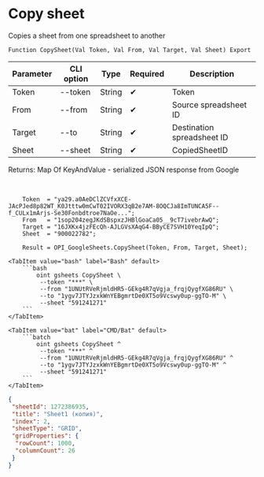 ﻿---
sidebar_position: 3
---


# Copy sheet
 Copies a sheet from one spreadsheet to another



`Function CopySheet(Val Token, Val From, Val Target, Val Sheet) Export`

  | Parameter | CLI option | Type | Required | Description |
  |-|-|-|-|-|
  | Token | --token | String | &#x2714; | Token |
  | From | --from | String | &#x2714; | Source spreadsheet ID |
  | Target | --to | String | &#x2714; | Destination spreadsheet ID |
  | Sheet | --sheet | String | &#x2714; | CopiedSheetID |

  
  Returns:  Map Of KeyAndValue - serialized JSON response from Google

<br/>




```bsl title="1C:Enterprise/OneScript code example"
    Token  = "ya29.a0AeDClZCVfxXCE-JAcPJed8p82WT_K0Jtttw0mCwT02IVORX3qB2e7AM-8OQCJa8ImTUNCA5F--f_CULx1mArjs-Se30Fonbdtroe7NaOe...";
    From   = "1sop204zegJKdSBspxzJHBlGoaCa05__9cT7ivebrAwQ";
    Target = "16JXKx4jzFEcQh-AJLGVsXAqG4-BByCE7SVH10YeqIpQ";
    Sheet  = "900022782";

    Result = OPI_GoogleSheets.CopySheet(Token, From, Target, Sheet);
```
 

 <Tabs>
  
    <TabItem value="bash" label="Bash" default>
        ```bash
            oint gsheets CopySheet \
             --token "***" \
             --from "1UNUtRVeRjmldHR5-GEkg4R7qVgja_frqjQygfXG86RU" \
             --to "1ygv7JTYJzxkWnYEBgmrtDe0XT5o9Vcswy0up-ggTO-M" \
             --sheet "591241271"
        ```
    </TabItem>
  
    <TabItem value="bat" label="CMD/Bat" default>
        ```batch
            oint gsheets CopySheet ^
             --token "***" ^
             --from "1UNUtRVeRjmldHR5-GEkg4R7qVgja_frqjQygfXG86RU" ^
             --to "1ygv7JTYJzxkWnYEBgmrtDe0XT5o9Vcswy0up-ggTO-M" ^
             --sheet "591241271"
        ```
    </TabItem>
</Tabs>


```json title="Result"
{
 "sheetId": 1272386935,
 "title": "Sheet1 (копия)",
 "index": 2,
 "sheetType": "GRID",
 "gridProperties": {
  "rowCount": 1000,
  "columnCount": 26
 }
}
```

